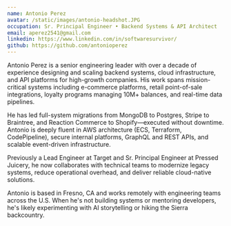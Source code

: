 ```yaml
---
name: Antonio Perez
avatar: /static/images/antonio-headshot.JPG
occupation: Sr. Principal Engineer • Backend Systems & API Architect
email: aperez2541@gmail.com
linkedin: https://www.linkedin.com/in/softwaresurvivor/
github: https://github.com/antonioperez
---
```


Antonio Perez is a senior engineering leader with over a decade of experience designing and scaling backend systems, cloud infrastructure, and API platforms for high-growth companies. His work spans mission-critical systems including e-commerce platforms, retail point-of-sale integrations, loyalty programs managing 10M+ balances, and real-time data pipelines.

He has led full-system migrations from MongoDB to Postgres, Stripe to Braintree, and Reaction Commerce to Shopify—executed without downtime. Antonio is deeply fluent in AWS architecture (ECS, Terraform, CodePipeline), secure internal platforms, GraphQL and REST APIs, and scalable event-driven infrastructure.

Previously a Lead Engineer at Target and Sr. Principal Engineer at Pressed Juicery, he now collaborates with technical teams to modernize legacy systems, reduce operational overhead, and deliver reliable cloud-native solutions.

Antonio is based in Fresno, CA and works remotely with engineering teams across the U.S. When he's not building systems or mentoring developers, he's likely experimenting with AI storytelling or hiking the Sierra backcountry.

